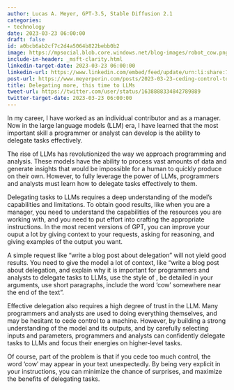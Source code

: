 ```yaml
---
author: Lucas A. Meyer, GPT-3.5, Stable Diffusion 2.1
categories:
- technology
date: 2023-03-23 06:00:00
draft: false
id: a0bcb6ab2cf7c2d4a5064b822bebb0b2
image: https://mpsocial.blob.core.windows.net/blog-images/robot_cow.png
include-in-header: _msft-clarity.html
linkedin-target-date: 2023-03-23 06:00:00
linkedin-url: https://www.linkedin.com/embed/feed/update/urn:li:share:7044654035869597696
post-url: https://www.meyerperin.com/posts/2023-03-23-ceding-control-to-llms.html
title: Delegating more, this time to LLMs
tweet-url: https://twitter.com/user/status/1638888334842789889
twitter-target-date: 2023-03-23 06:00:00
---
```


In my career, I have worked as an individual contributor and as a manager. Now in the large language models (LLM) era, I have learned that the most important skill a programmer or analyst can develop is the ability to delegate tasks effectively.

The rise of LLMs has revolutionized the way we approach programming and analysis. These models have the ability to process vast amounts of data and generate insights that would be impossible for a human to quickly produce on their own. However, to fully leverage the power of LLMs, programmers and analysts must learn how to delegate tasks effectively to them.

Delegating tasks to LLMs requires a deep understanding of the model's capabilities and limitations. To obtain good results, like when you are a manager, you need to understand the capabilities of the resources you are working with, and you need to put effort into crafting the appropriate instructions. In the most recent versions of GPT, you can improve your ouput a lot by giving context to your requests, asking for reasoning, and giving examples of the output you want. 

A simple request like "write a blog post about delegation" will not yield good results. You need to give the model a lot of context, like "write a blog post about delegation, and explain why it is important for programmers and analysts to delegate tasks to LLMs, use the style of <some famous writer>, be detailed in your arguments, use short paragraphs, include the word 'cow' somewhere near the end of the text".

Effective delegation also requires a high degree of trust in the LLM. Many programmers and analysts are used to doing everything themselves, and may be hesitant to cede control to a machine. However, by building a strong understanding of the model and its outputs, and by carefully selecting inputs and parameters, programmers and analysts can confidently delegate tasks to LLMs and focus their energies on higher-level tasks. 

Of course, part of the problem is that if you cede too much control, the word 'cow' may appear in your text unexpectedly. By being very explicit in your instructions, you can minimize the chance of surprises, and maximize the benefits of delegating tasks.
